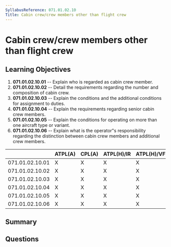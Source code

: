 ```yaml
---
SyllabusReference: 071.01.02.10
Title: Cabin crew/crew members other than flight crew
---
```


# Cabin crew/crew members other than flight crew

## Learning Objectives

1.  **071.01.02.10.01** -- Explain who is regarded as cabin crew member.
2.  **071.01.02.10.02** -- Detail the requirements regarding the number and
    composition of cabin crew.
3.  **071.01.02.10.03** -- Explain the conditions and the additional conditions
    for assignment to duties.
4.  **071.01.02.10.04** -- Explain the requirements regarding senior cabin crew
    members.
5.  **071.01.02.10.05** -- Explain the conditions for operating on more than one
    aircraft type or variant.
6.  **071.01.02.10.06** -- Explain what is the operator"s responsibility
    regarding the distinction between cabin crew members and additional crew
    members.

|                 | ATPL(A) | CPL(A) | ATPL(H)/IR | ATPL(H)/VFR | CPL(H) | IR | CBIR(A) |
| --------------- | ------- | ------ | ---------- | ----------- | ------ | -- | ------- |
| 071.01.02.10.01 | X       | X      | X          | X           | X      |    |         |
| 071.01.02.10.02 | X       | X      | X          | X           | X      |    |         |
| 071.01.02.10.03 | X       | X      | X          | X           | X      |    |         |
| 071.01.02.10.04 | X       | X      | X          | X           | X      |    |         |
| 071.01.02.10.05 | X       | X      | X          | X           | X      |    |         |
| 071.01.02.10.06 | X       | X      | X          | X           | X      |    |         |

## Summary

## Questions
